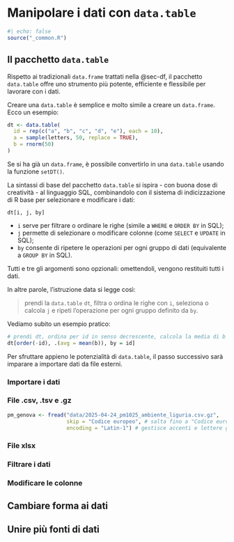 # Manipolare i dati con `data.table` {#sec-transform}

```r
#| echo: false
source("_common.R")
```

## Il pacchetto `data.table` {#sec-load}

Rispetto ai tradizionali `data.frame` trattati nella @sec-df, il pacchetto `data.table` offre uno strumento più potente, efficiente e flessibile per lavorare con i dati.

Creare una `data.table` è semplice e molto simile a creare un `data.frame`. Ecco un esempio:

```r
dt <- data.table(
  id = rep(c("a", "b", "c", "d", "e"), each = 10),
  a = sample(letters, 50, replace = TRUE),
  b = rnorm(50)
)
```

Se si ha già un `data.frame`, è possibile convertirlo in una `data.table` usando la funzione `setDT()`.

La sintassi di base del pacchetto `data.table` si ispira - con buona dose di creatività - al linguaggio SQL, combinandolo con il sistema di indicizzazione di R base per selezionare e modificare i dati:

`dt[i, j, by]`

-   `i` serve per filtrare o ordinare le righe (simile a `WHERE` e `ORDER BY` in SQL);
-   `j` permette di selezionare o modificare colonne (come `SELECT` e `UPDATE` in SQL);
-   `by` consente di ripetere le operazioni per ogni gruppo di dati (equivalente a `GROUP BY` in SQL).

Tutti e tre gli argomenti sono opzionali: omettendoli, vengono restituiti tutti i dati.

In altre parole, l'istruzione data si legge così:

> prendi la `data.table` `dt`, filtra o ordina le righe con `i`, seleziona o calcola `j` e ripeti l'operazione per ogni gruppo definito da `by`.

Vediamo subito un esempio pratico:
```r
# prendi dt, ordina per id in senso decrescente, calcola la media di b per ogni id
dt[order(-id), .(avg = mean(b)), by = id]
```

Per sfruttare appieno le potenzialità di `data.table`, il passo successivo sarà imparare a importare dati da file esterni.

### Importare i dati

### File .csv, .tsv e .gz {#sec-csv}


```r
pm_genova <- fread("data/2025-04-24_pm1025_ambiente_liguria.csv.gz",
                   skip = "Codice europeo", # salta fino a "Codice europeo"
                   encoding = "Latin-1") # gestisce accenti e lettere greche
```

### File xlsx

### Filtrare i dati

### Modificare le colonne

## Cambiare forma ai dati

## Unire più fonti di dati
